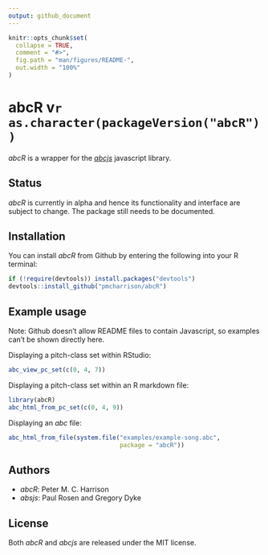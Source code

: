 ```yaml
---
output: github_document
---
```


```r
knitr::opts_chunk$set(
  collapse = TRUE,
  comment = "#>",
  fig.path = "man/figures/README-",
  out.width = "100%"
)
```
# abcR v`r as.character(packageVersion("abcR"))`

*abcR* is a wrapper for the *[abcjs](https://abcjs.net/])* javascript library.

## Status

*abcR* is currently in alpha and hence its functionality and interface
are subject to change.
The package still needs to be documented.

## Installation

You can install *abcR* from Github by entering the following into 
your R terminal:

```r
if (!require(devtools)) install.packages("devtools")
devtools::install_github("pmcharrison/abcR")
```

## Example usage

Note: 
Github doesn't allow README files to contain Javascript,
so examples can't be shown directly here.

Displaying a pitch-class set within RStudio:

```r
abc_view_pc_set(c(0, 4, 7))
```

Displaying a pitch-class set within an R markdown file:

```r
library(abcR)
abc_html_from_pc_set(c(0, 4, 9))
```

Displaying an *abc* file:

```r
abc_html_from_file(system.file("examples/example-song.abc",
                               package = "abcR"))
```

## Authors

- *abcR*: Peter M. C. Harrison
- *absjs*: Paul Rosen and Gregory Dyke

## License

Both *abcR* and *abcjs* are released under the MIT license.
